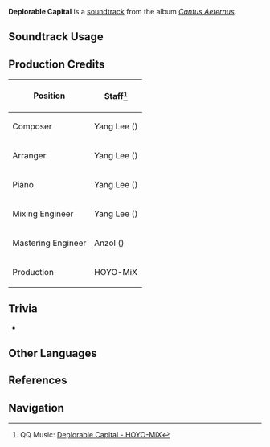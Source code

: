 {{Soundtrack Infobox
|image          = Cantus Aeternus.png
|album          = Cantus Aeternus
|disc           = 2
|number         = 19
|featured       =
|featured2      =
|featured3      =
|featured_disc  =
|featured_disc2 =
|featured_disc3 =
|youtube_id     = EkeC91tQntM
|spotify_id     = 1HeadmeqOPJq6ogVycSNjz
|previous       = The Oracle's Finale
|next           = Pledge of Peace
}}
'''Deplorable Capital''' is a [[soundtrack]] from the album ''[[Cantus Aeternus]]''.

==Soundtrack Usage==
{{Soundtrack Usage
|location          = Sea of Bygone Eras//Capitolium
|quest             = 
|domain            = 
|eventgameplay     = 
|special_displayed = 
|special           = 
|teapot            = 
|mediaoriginal     =
}}
<!--
==Other Arrangements==
{{Files by Category Gallery|Media Using an Unreleased Arrangement of {{subst:#titleparts:{{subst:PAGENAME}}}} Soundtrack}}
-->
==Production Credits==
{| class="wikitable sortable"
|-
! Position
! Staff<ref>QQ Music: [https://y.qq.com/n/ryqq/songDetail/001JhZW50cMNvP {{zh|哀挽的王都}} Deplorable Capital - HOYO-MiX]</ref>
|-
! Composer
| Yang Lee ({{zh|李洋}})
|-
! Arranger
| Yang Lee ({{zh|李洋}})
|-
! Piano
| Yang Lee ({{zh|李洋}})
|-
! Mixing Engineer
| Yang Lee ({{zh|李洋}})
|-
! Mastering Engineer
| Anzol ({{zh|鸦雀有声}})
|-
! Production
| HOYO-MiX
|}

==Trivia==
* {{Transclude|The Oracle's Finale|RemuriaTheme|section=1}}

==Other Languages==
{{Other Languages
|default_hidden = 1
|en       = Deplorable Capital
|zhs      = 哀挽的王都
|zhs_rm   = Āiwǎn de Wángdōu
|zht      = 哀輓的王都
|zht_rm   = Āiwǎn de Wángdōu
|zh_tl    = Mourning Capital
|ja       = 悲しみの王都
|ja_rm    = Kanashimi no Outo
|ja_tl    = Capital of Sorrow
}}

==References==
{{Reflist}}

==Navigation==
{{Soundtrack Navbox|Cantus Aeternus}}